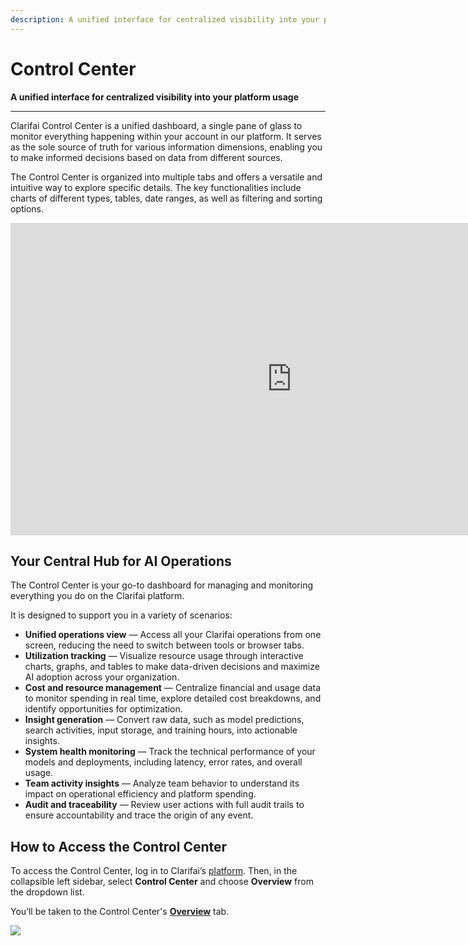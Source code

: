 ```yaml
---
description: A unified interface for centralized visibility into your platform usage
---
```


# Control Center

**A unified interface for centralized visibility into your platform usage**
<hr />

Clarifai Control Center is a unified dashboard, a single pane of glass to monitor everything happening within your account in our platform. It serves as the sole source of truth for various information dimensions, enabling you to make informed decisions based on data from different sources. 

The Control Center is organized into multiple tabs and offers a versatile and intuitive way to explore specific details. The key functionalities include charts of different types, tables, date ranges, as well as filtering and sorting options. 

<div style={{ "position":"relative","width": "100%","overflow": "hidden","padding-top": "56.25%"}}>
<iframe width="900" height="500" style={{"position": "absolute","top": "0","left": "0","bottom": "0","right": "0","width": "100%","height": "100%",}} src="https://www.youtube.com/embed/9-yNRZsqWdM" frameborder="0" allow="accelerometer; autoplay; encrypted-media; gyroscope; picture-in-picture" allowfullscreen ></iframe>
</div>

## Your Central Hub for AI Operations

The Control Center is your go-to dashboard for managing and monitoring everything you do on the Clarifai platform. 

It is designed to support you in a variety of scenarios:

* **Unified operations view** — Access all your Clarifai operations from one screen, reducing the need to switch between tools or browser tabs.
* **Utilization tracking** — Visualize resource usage through interactive charts, graphs, and tables to make data-driven decisions and maximize AI adoption across your organization.
* **Cost and resource management** — Centralize financial and usage data to monitor spending in real time, explore detailed cost breakdowns, and identify opportunities for optimization.
* **Insight generation** — Convert raw data, such as model predictions, search activities, input storage, and training hours, into actionable insights.
* **System health monitoring** — Track the technical performance of your models and deployments, including latency, error rates, and overall usage.
* **Team activity insights** — Analyze team behavior to understand its impact on operational efficiency and platform spending.
* **Audit and traceability** — Review user actions with full audit trails to ensure accountability and trace the origin of any event.

## How to Access the Control Center

To access the Control Center, log in to Clarifai’s [platform](https://clarifai.com/explore). Then, in the collapsible left sidebar, select **Control Center** and choose **Overview** from the dropdown list.

You’ll be taken to the Control Center's **[Overview](overview)** tab. 

![](/img/community/control-center/control_center_1.png)



<DocCardList items={useCurrentSidebarCategory().items}/>
